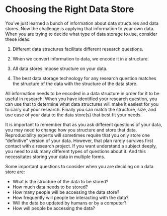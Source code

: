 # Choosing the Right Data Store

You've just learned a bunch of information about data structures and data
stores. Now the challenge is applying that information to your own data. When
you are trying to decide what type of data storage to use, consider these ideas:

1.  Different data structures facilitate different research questions.

1.  When we convert information to data, we encode it in a structure.

3.  All data stores impose structure on your data.

4.  The best data storage technology for any research question matches the
    structure of the data with the structure of the data store.
    
All information needs to be encoded in a data structure in order for it to be
useful in research. When you have identified your research question, you can use
that to determine what data structures will make it easiest for you to carry
out your research. Finally you can match the structure, size, and use case
of your data to the data store(s) that best fit your needs.

It is important to remember that as you ask different questions of your data,
you may need to change how you structure and store that data. Reproducibility
experts will sometimes require that you only store one "definitive" version of
your data. However, that plan rarely survives first contact with a research
project. If you want understand a subject deeply, you need to ask many different
types of questions about it. And this necessitates storing your data in multiple
forms.

Some important questions to consider when you are deciding on a data store are:

 * What is the structure of the data to be stored?
 * How much data needs to be stored?
 * How many people will be accessing the data store?
 * How frequently will people be interacting with the data?
 * Will the data be updated by humans or by a computer?
 * How will people be accessing the data?

<!-- Have a research project or question what is a good structure and 
and database option, what would be a good second option, what would not work -->
